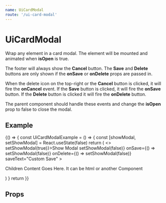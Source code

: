 ```yaml
---
name: UiCardModal
route: '/ui-card-modal'
---
```



# UiCardModal

Wrap any element in a card modal. The element will be mounted and animated when **isOpen** is true.

The footer will always show the **Cancel** button. The **Save** and **Delete** buttons are only shown if the **onSave** or **onDelete** props are passed in.

When the delete icon on the top-right or the **Cancel** button is clicked, it will fire the **onCancel** event. If the **Save** button is clicked, it will fire the **onSave** button. If the **Delete** button is clicked it will fire the **onDelete** button.

The parent component should handle these events and change the **isOpen** prop to false to close the modal.

## Example

<Playground>
  {() => {
    const UiCardModalExample = () => {
      const [showModal, setShowModal] = React.useState(false)
      return (
        <>
          <UiButton onClick={() => setShowModal(true)}>Show Modal</UiButton>
          <UiCardModal
            title="Example Modal"
            isOpen={showModal}
            onCancel={() => setShowModal(false)}
            onSave={() => setShowModal(false)}
            onDelete={() => setShowModal(false)}
            saveText="Custom Save"
          >
            <p>
              Children Content Goes Here. It can be html or another Component
            </p>
          </UiCardModal>
        </>
      )
    }
    return <UiCardModalExample />
  }}
</Playground>

## Props

<Props of={UiCardModal} />
